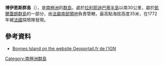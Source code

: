 {{coord|50|01|S|68|52|E|type:isle_region:FR-TF|display=title}}

'''博伊恩斯群島'''（{{lang-fr|Îles de Boynes}}），是[[南極洲|南極洲]]的[[群島|群島]]，處於[[拉利耶迪巴蒂半島|拉利耶迪巴蒂半島]]以南30公里，屬於[[凱爾蓋朗群島|凱爾蓋朗群島]]的一部分，由[[法屬南部領地|法屬南部領地]]負責管轄，最高點海拔高度35米，在1772年被[[法國|法國]]探險隊發現。

==參考資料==
* [http://www.geoportail.fr  Boynes Island on the website Geoportail.fr de l'IGN]{{Wayback|url=http://www.geoportail.fr/ |date=20101215171356 }}

{{Antarctica-geo-stub}}
[[Category:南極洲群島|Category:南極洲群島]]